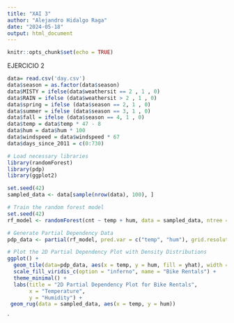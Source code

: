 ---
title: "XAI 3"
author: "Alejandro Hidalgo Raga"
date: "2024-05-18"
output: html_document
---

```{r setup, include=FALSE}
knitr::opts_chunk$set(echo = TRUE)
```

EJERCICIO 2

```{r}
data= read.csv('day.csv')
data$season = as.factor(data$season)
data$MISTY = ifelse(data$weathersit == 2 , 1 , 0)
data$RAIN = ifelse (data$weathersit > 2 , 1 , 0)
data$spring = ifelse (data$season == 2, 1 , 0)
data$summer = ifelse (data$season == 3, 1 , 0)
data$fall = ifelse (data$season == 4, 1 , 0)
data$temp = data$temp * 47 - 8
data$hum = data$hum * 100
data$windspeed = data$windspeed * 67
data$days_since_2011 = c(0:730)
```

```{r}
# Load necessary libraries
library(randomForest)
library(pdp)
library(ggplot2)

set.seed(42)
sampled_data <- data[sample(nrow(data), 100), ]

# Train the random forest model
set.seed(42)
rf_model <- randomForest(cnt ~ temp + hum, data = sampled_data, ntree = 10)

# Generate Partial Dependency Data
pdp_data <- partial(rf_model, pred.var = c("temp", "hum"), grid.resolution = 100)

# Plot the 2D Partial Dependency Plot with Density Distributions
ggplot() +
  geom_tile(data=pdp_data, aes(x = temp, y = hum, fill = yhat), width = 1.5, height = 1.5) +
  scale_fill_viridis_c(option = "inferno", name = "Bike Rentals") +
  theme_minimal() +
  labs(title = "2D Partial Dependency Plot for Bike Rentals",
       x = "Temperature",
       y = "Humidity") +
 geom_rug(data = sampled_data, aes(x = temp, y = hum))


```


`

